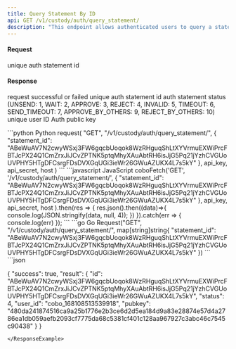 ```yaml
---
title: Query Statement By ID
api: GET /v1/custody/auth/query_statement/ 
description: "This endpoint allows authenticated users to query a statement by providing a statement ID. The response is a JSON object containing information about the statement, including its ID, creation time, and a list of transactions. The endpoint requires the user to have query permission."
---
```

#### Request
<ParamField query="statement_id" type="String" required>unique auth statement id</ParamField>

#### Response
<ResponseField name="success" type="bool">request successful or failed</ResponseField>
   <ResponseField name="result" type="object">
      <Expandable title="object">
        <ResponseField name="id" type="String" >unique auth statement id</ResponseField>
        <ResponseField name="status" type="String" >auth statement status (UNSEND: 1, WAIT: 2, APPROVE: 3, REJECT: 4, INVALID: 5, TIMEOUT: 6, SEND_TIMEOUT: 7, APPROVE_BY_OTHERS: 9, REJECT_BY_OTHERS: 10)</ResponseField>
        <ResponseField name="user_id" type="String" >unique user ID</ResponseField>
        <ResponseField name="pubkey" type="String" >Auth public key</ResponseField>
      </Expandable>
</ResponseField>

<RequestExample>
```python Python
request(
    "GET",
    "/v1/custody/auth/query_statement/",
    {
        "statement_id": "ABeWuAV7N2cwyWSxj3FW6gqcbUoqok8WzRHguqShLtXYVrmuEXWiPrcFBTJcPX24Q1CmZrxJiJCvZPTNK5ptqMhyXAuAbtRH6isJjG5Pq21jYzhCVGUoUVPHY5HTgDFCsrgFDsDVXGqUGi3ieWr26GWuAZUKX4L7s5kY"
    },
    api_key, api_secret, host
)
```
```javascript JavaScript
coboFetch('GET', '/v1/custody/auth/query_statement/',
        {
            "statement_id": "ABeWuAV7N2cwyWSxj3FW6gqcbUoqok8WzRHguqShLtXYVrmuEXWiPrcFBTJcPX24Q1CmZrxJiJCvZPTNK5ptqMhyXAuAbtRH6isJjG5Pq21jYzhCVGUoUVPHY5HTgDFCsrgFDsDVXGqUGi3ieWr26GWuAZUKX4L7s5kY"
        },
        api_key, api_secret, host
    ).then(res => {
        res.json().then((data)=>{
            console.log(JSON.stringify(data, null, 4));
        })
    }).catch(err => {
        console.log(err)
    });
```
```go Go
Request("GET", "/v1/custody/auth/query_statement/", map[string]string{
    "statement_id": "ABeWuAV7N2cwyWSxj3FW6gqcbUoqok8WzRHguqShLtXYVrmuEXWiPrcFBTJcPX24Q1CmZrxJiJCvZPTNK5ptqMhyXAuAbtRH6isJjG5Pq21jYzhCVGUoUVPHY5HTgDFCsrgFDsDVXGqUGi3ieWr26GWuAZUKX4L7s5kY"
})
```
</RequestExample>

<ResponseExample>
```json

{
  "success": true,
  "result": {
    "id": "ABeWuAV7N2cwyWSxj3FW6gqcbUoqok8WzRHguqShLtXYVrmuEXWiPrcFBTJcPX24Q1CmZrxJiJCvZPTNK5ptqMhyXAuAbtRH6isJjG5Pq21jYzhCVGUoUVPHY5HTgDFCsrgFDsDVXGqUGi3ieWr26GWuAZUKX4L7s5kY",
    "status": 4,
    "user_id": "cobo_168108513539918",
    "pubkey": "480da241874516ca9a25b1776e2b3ce6d2d5ea184d9a83e28874e57d4a2786ea1db059aefb2093cf7775da68c5381cf401c128aa967927c3abc46c7545c90438"
  }
}
```
</ResponseExample>
